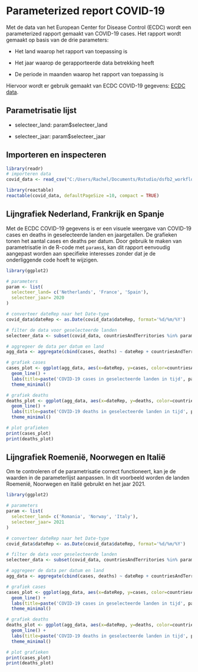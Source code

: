 # Parameterized report COVID-19
Met de data van het European Center for Disease Control (ECDC) wordt een parameterized rapport gemaakt van COVID-19 cases. Het rapport wordt gemaakt op basis van de drie parameters:

-  Het land waarop het rapport van toepassing is

- Het jaar waarop de gerapporteerde data betrekking heeft

- De periode in maanden waarop het rapport van toepassing is

Hiervoor wordt er gebruik gemaakt van ECDC COVID-19 gegevens: [ECDC data](https://www.ecdc.europa.eu/en/publications-data/data-daily-new-cases-covid-19-eueea-country).

## Parametrisatie lijst {-}

- selecteer_land: param$selecteer_land

- selecteer_jaar: param$selecteer_jaar

## Importeren en inspecteren {-}
```r
library(readr)
# importeren data
covid_data <- read_csv("C:/Users/Rachel/Documents/Rstudio/dsfb2_workflows_portfolio/portfolio/data/data.csv")

library(reactable)
reactable(covid_data, defaultPageSize =10, compact = TRUE)
```

## Lijngrafiek Nederland, Frankrijk en Spanje {-}
Met de ECDC COVID-19 gegevens is er een visuele weergave van COVID-19 cases en deaths in geselecteerde landen en jaargetallen. De grafieken tonen het aantal cases en deaths per datum. Door gebruik te maken van parametrisatie in de R-code met `params$`, kan dit rapport eenvoudig aangepast worden aan specifieke interesses zonder dat je de onderliggende code hoeft te wijzigen.
```r
library(ggplot2)

# parameters
param <- list(
  selecteer_land= c('Netherlands', 'France', 'Spain'),
  selecteer_jaar= 2020
)

# converteer dateRep naar het Date-type
covid_data$dateRep <- as.Date(covid_data$dateRep, format='%d/%m/%Y')

# filter de data voor geselecteerde landen
selecteer_data <- subset(covid_data, countriesAndTerritories %in% param$selecteer_land & format(dateRep, "%Y") == param$selecteer_jaar)

# aggregeer de data per datum en land
agg_data <- aggregate(cbind(cases, deaths) ~ dateRep + countriesAndTerritories, data=selecteer_data, sum)

# grafiek cases
cases_plot <- ggplot(agg_data, aes(x=dateRep, y=cases, color=countriesAndTerritories)) +
  geom_line() +
  labs(title=paste('COVID-19 cases in geselecteerde landen in tijd', param$selecteer_jaar), x='Datum', y='Aantal cases') +
  theme_minimal()

# grafiek deaths
deaths_plot <- ggplot(agg_data, aes(x=dateRep, y=deaths, color=countriesAndTerritories)) +
  geom_line() +
  labs(title=paste('COVID-19 deaths in geselecteerde landen in tijd', param$selecteer_jaar), x='Datum', y='Aantal cases') +
  theme_minimal()

# plot grafieken
print(cases_plot)
print(deaths_plot)

```

## Lijngrafiek Roemenië, Noorwegen en Italië {-}
Om te controleren of de parametrisatie correct functioneert, kan je de waarden in de parameterlijst aanpassen. In dit voorbeeld worden de landen Roemenië, Noorwegen en Italië gebruikt en het jaar 2021.
```r
library(ggplot2)

# parameters
param <- list(
  selecteer_land= c('Romania', 'Norway', 'Italy'),
  selecteer_jaar= 2021
)

# converteer dateRep naar het Date-type
covid_data$dateRep <- as.Date(covid_data$dateRep, format='%d/%m/%Y')

# filter de data voor geselecteerde landen
selecteer_data <- subset(covid_data, countriesAndTerritories %in% param$selecteer_land & format(dateRep, "%Y") == param$selecteer_jaar)

# aggregeer de data per datum en land
agg_data <- aggregate(cbind(cases, deaths) ~ dateRep + countriesAndTerritories, data=selecteer_data, sum)

# grafiek cases
cases_plot <- ggplot(agg_data, aes(x=dateRep, y=cases, color=countriesAndTerritories)) +
  geom_line() +
  labs(title=paste('COVID-19 cases in geselecteerde landen in tijd', param$selecteer_jaar), x='Datum', y='Aantal cases') +
  theme_minimal()

# grafiek deaths
deaths_plot <- ggplot(agg_data, aes(x=dateRep, y=deaths, color=countriesAndTerritories)) +
  geom_line() +
  labs(title=paste('COVID-19 deaths in geselecteerde landen in tijd', param$selecteer_jaar), x='Datum', y='Aantal cases') +
  theme_minimal()

# plot grafieken
print(cases_plot)
print(deaths_plot)

```


